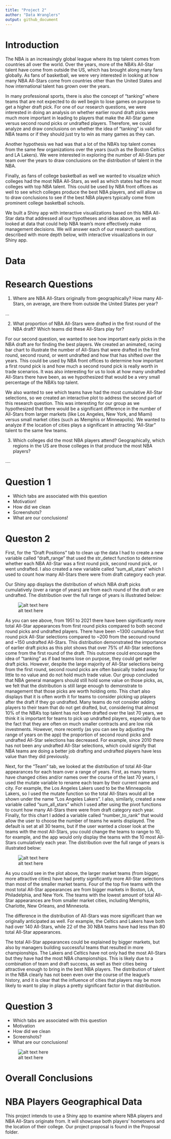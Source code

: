 ```yaml
---
title: "Project 2"
author: "Data Wranglers"
output: github_document
---
```


# Introduction

The NBA is an increasingly global league where its top talent comes from countries all over the world. Over the years, more of the NBA's All-Star talent have come from outside the US, which has brought along many fans globally. As fans of basketball, we were very interested in looking at how many NBA All-Stars come from countries other than the United States and how international talent has grown over the years.

In many professional sports, there is also the concept of "tanking" where teams that are not expected to do well begin to lose games on purpose to get a higher draft pick. For one of our research questions, we were interested in doing an analysis on whether earlier round draft picks were much more important in leading to players that make the All-Star game versus second round picks or undrafted players. Therefore, we could analyze and draw conclusions on whether the idea of "tanking" is valid for NBA teams or if they should just try to win as many games as they can. 

Another hypothesis we had was that a lot of the NBA's top talent comes from the same few organizations over the years (such as the Boston Celtics and LA Lakers). We were interested in exploring the number of All-Stars per team over the years to draw conclusions on the distribution of talent in the NBA.

Finally, as fans of college basketball as well we wanted to visualize which colleges had the most NBA All-Stars, as well as which states had the most colleges with top NBA talent. This could be used by NBA front offices as well to see which colleges produce the best NBA players, and will allow us to draw conclusions to see if the best NBA players typically come from prominent college basketball schools.

We built a Shiny app with interactive visualizations based on this NBA All-Star data that addressed all our hypotheses and ideas above, as well as looked at data that could help NBA team's more effectively make management decisions. We will answer each of our research questions, described with more depth below, with interactive visualizations in our Shiny app.


# Data


# Research Questions

1. Where are NBA All-Stars originally from geographically? How many All-Stars, on average, are there from outside the United States per year?

...

2. What proportion of NBA All-Stars were drafted in the first round of the NBA draft? Which teams did these All-Stars play for?

For our second question, we wanted to see how important early picks in the NBA draft are for finding the best players. We created an animated, racing bar chart to illustrate the number of All-Stars that were drafted in the first round, second round, or went undrafted and how that has shifted over the years. This could be used by NBA front offices to determine how important a first round pick is and how much a second round pick is really worth in trade scenarios. It was also interesting for us to look at how many undrafted All-Stars there have been, as we hypothesized that would be a very small percentage of the NBA's top talent.

We also wanted to see which teams have had the most cumulative All-Star selections, so we created an interactive plot to address the second part of this research question. This was interesting for our group as we hypothesized that there would be a significant difference in the number of All-Stars from larger markets (like Los Angeles, New York, and Miami) versus small market cities (such as Memphis or Minneapolis). We wanted to analyze if the location of cities plays a significant in attracting "All-Star" talent to the same few teams.

3. Which colleges did the most NBA players attend? Geographically, which regions in the US are those colleges in that produce the most NBA players?

....


# Question 1

- Which tabs are associated with this question
- Motivation!
- How did we clean
- Screenshots?
- What are our conclusions!



# Queston 2

First, for the "Draft Positions" tab to clean up the data I had to create a new variable called "draft_range" that used the str_detect function to determine whether each NBA All-Star was a first round pick, second round pick, or went undrafted. I also created a new variable called "sum_all_stars" which I used to count how many All-Stars there were from draft category each year. 

Our Shiny app displays the distribution of which NBA draft picks cumulatively (over a range of years) are from each round of the draft or are undrafted. The distribution over the full range of years is illustrated below:

![alt text here](images/NBADraftDistribution.png)

As you can see above, from 1951 to 2021 there have been significantly more total All-Star appearances from first round picks compared to both second round picks and undrafted players. There have been ~1300 cumulative first round pick All-Star selections compared to ~200 from the secound round and ~150 undrafted All-Stars. This distribution demonstrated the importance of earlier draft picks as this plot shows that over 75% of All-Star selections come from the first round of the draft. This outcome could encourage the idea of "tanking" as if bad teams lose on purpose, they could get earlier draft picks. However, despite the large majority of All-Star selections being from the first round, second round picks are often basically traded away for little to no value and do not hold much trade value. Our group concluded that NBA general managers should still hold some value on those picks, as, we felt that the distribution is still large enough to demonstrate to management that those picks are worth holding onto. This chart also displays that it is often worth it for teams to consider picking up players after the draft if they go undrafted. Many teams do not consider adding players to their team that do not get drafted, but, considering that almost 10% of the NBA's top talent has not been drafted over the last 70 years, we think it is  important for teams to pick up undrafted players, especially due to the fact that they are often on much smaller contracts and are low risk investments. However, more recently (as you can see by adjusting the range of years on the app) the proportion of second round picks and undrafted All-Star selections has decreased. For example, since 2010 there has not been any undrafted All-Star selections, which could signify that NBA teams are doing a better job drafting and undrafted players have less value than they did previously. 


Next, for the "Team" tab, we looked at the distribution of total All-Star appearances for each team over a range of years. First, as many teams have changed cities and/or names over the course of the last 70 years, I used the mutate variable to rename each team by their current name and city. For example, the Los Angeles Lakers used to be the Minneapolis Lakers, so I used the mutate function so the total All-Stars would all be shown under the name "Los Angeles Lakers". I also, similarly, created a new variable called "sum_all_stars" which I used after using the pivot functions to count how many All-Stars there were from draft category each year. Finally, for this chart I added a variable called "number_to_rank" that would allow the user to choose the number of teams he wants displayed. The default is set at all 30 teams, but if the user wanted a closer look at the teams with the most All-Stars, you could change the teams to range to 10, for example, and the app would only display the teams with the 10 most All-Stars cumulatively each year. The distribution over the full range of years is illustrated below:

![alt text here](images/NBATeamDistribution.png)

As you could see in the plot above, the larger market teams (from bigger, more attractive cities) have had pretty significantly more All-Star selections than most of the smaller market teams. Four of the top five teams with the most total All-Star appearances are from bigger markets in Boston, LA, Philadelphia, and New York. The teams with the lowest amount of total All-Star appearances are from smaller market cities, including Memphis, Charlotte, New Orleans, and Minnesota. 

The difference in the distribution of All-Stars was more significant than we originally anticipated as well. For example, the Celtics and Lakers have both had over 140 All-Stars, while 22 of the 30 NBA teams have had less than 80 total All-Star appearances.

The total All-Star appearances could be explained by bigger markets, but also by managers building successful teams that resulted in more championships. The Lakers and Celtics have not only had the most All-Stars but they have had the most NBA championships. This is likely due to a combination of team and draft success, as well as their cities being attractive enough to bring in the best NBA players. The distribution of talent in the NBA clearly has not been even over the course of the league's history, and it is clear that the influence of cities that players may be more likely to want to play in plays a pretty significant factor in that distribution.

# Question 3

- Which tabs are associated with this question
- Motivation
- How did we clean
- Screenshots?
- What are our conclusions!

![alt text here](images/all_stars_by_state.png)


# Overall Conclusions



# NBA Players Geographical Data

This project intends to use a Shiny app to examine where NBA players and NBA All-Stars originate from. It will showcase both players' hometowns and the location of their college. Our project proposal is found in the Proposal folder.